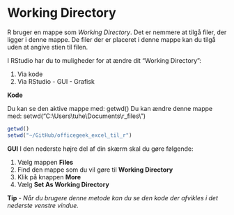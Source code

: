 # Working Directory
R bruger en mappe som *Working Directory*. Det er nemmere at tilgå filer, der ligger i denne mappe. 
De filer der er placeret i denne mappe kan du tilgå uden at angive stien til filen.

I RStudio har du to muligheder for at ændre dit "Working Directory":

1. Via kode
2. Via RStudio - GUI - Grafisk

**Kode**

Du kan se den aktive mappe med: getwd()
Du kan ændre denne mappe med: setwd("C:\\Users\\tuhe\\Documents\\r_files\\")

```r
getwd()
setwd("~/GitHub/officegeek_excel_til_r")
```

**GUI**
I den nederste højre del af din skærm skal du gøre følgende:

1. Vælg mappen **Files**
2. Find den mappe som du vil gøre til **Working Directory**
3. Klik på knappen **More**
4. Vælg **Set As Working Directory**

**Tip** - *Når du brugere denne metode kan du se den kode der afvikles i det nederste venstre vindue.*

